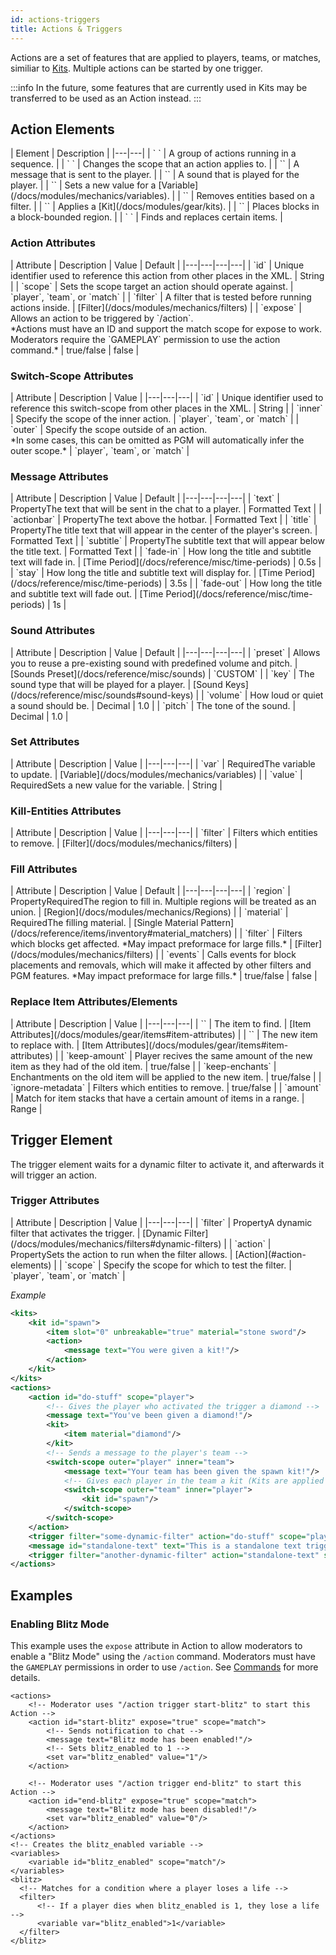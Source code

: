 ```yaml
---
id: actions-triggers
title: Actions & Triggers
---
```


Actions are a set of features that are applied to players, teams, or matches, similiar to [Kits](/docs/modules/gear/kits).
Multiple actions can be started by one trigger.

:::info
In the future, some features that are currently used in Kits may be transferred to be used as an Action instead.
:::

## Action Elements

<div className="table-container">
  | Element | Description |
  |---|---|
  | `<action> </action>` | A group of actions running in a sequence. |
  | `<switch-scope> </switch-scope>` | Changes the scope that an action applies to. |
  | `<message/>` | A message that is sent to the player. |
  | `<sound/>` | A sound that is played for the player. |
  | `<set/>` | Sets a new value for a [Variable](/docs/modules/mechanics/variables). |
  | `<kill-entities/>` | Removes entities based on a filter. |
  | `<kit/>` | Applies a [Kit](/docs/modules/gear/kits). |
  | `<fill/>` | Places blocks in a block-bounded region. |
  | `<replace-item> </replace-item>` | Finds and replaces certain items. |
</div>

### Action Attributes

<div className="table-container">
  | Attribute | Description | Value | Default |
  |---|---|---|---|
  | `id` | Unique identifier used to reference this action from other places in the XML. | <span className="badge badge--primary">String</span> |
  | `scope` | Sets the scope target an action should operate against. | `player`, `team`, or `match` |
  | `filter` | A filter that is tested before running actions inside. | [Filter](/docs/modules/mechanics/filters) |
  | `expose` | Allows an action to be triggered by `/action`.<br />*Actions must have an ID and support the match scope for expose to work. Moderators require the `GAMEPLAY` permission to use the action command.* | <span className="badge badge--primary">true/false</span> | false |
</div>

### Switch-Scope Attributes

<div className="table-container">
  | Attribute | Description | Value |
  |---|---|---|
  | `id` | Unique identifier used to reference this switch-scope from other places in the XML. | <span className="badge badge--primary">String</span> |
  | `inner` | Specify the scope of the inner action. | `player`, `team`, or `match` |
  | `outer` | Specify the scope outside of an action.<br />*In some cases, this can be omitted as PGM will automatically infer the outer scope.* | `player`, `team`, or `match` |
</div>

### Message Attributes

<div className="table-container">
  | Attribute | Description | Value | Default |
  |---|---|---|---|
  | `text` | <span className="badge badge--secondary" title="Can be either this attribute or a sub-element.">Property</span>The text that will be sent in the chat to a player. | <span className="badge badge--primary">Formatted Text</span> |
  | `actionbar` | <span className="badge badge--secondary" title="Can be either this attribute or a sub-element.">Property</span>The text above the hotbar. | <span className="badge badge--primary">Formatted Text</span> |
  | `title` | <span className="badge badge--secondary" title="Can be either this attribute or a sub-element.">Property</span>The title text that will appear in the center of the player's screen. | <span className="badge badge--primary">Formatted Text</span> |
  | `subtitle` | <span className="badge badge--secondary" title="Can be either this attribute or a sub-element.">Property</span>The subtitle text that will appear below the title text. | <span className="badge badge--primary">Formatted Text</span> |
  | `fade-in` | How long the title and subtitle text will fade in. | [Time Period](/docs/reference/misc/time-periods) | 0.5s |
  | `stay` | How long the title and subtitle text will display for. | [Time Period](/docs/reference/misc/time-periods) | 3.5s |
  | `fade-out` | How long the title and subtitle text will fade out. | [Time Period](/docs/reference/misc/time-periods) | 1s |
</div>

### Sound Attributes

<div className="table-container">
  | Attribute | Description | Value | Default |
  |---|---|---|---|
  | `preset` | Allows you to reuse a pre-existing sound with predefined volume and pitch. | [Sounds Preset](/docs/reference/misc/sounds) | `CUSTOM` |
  | `key` | The sound type that will be played for a player. | [Sound Keys](/docs/reference/misc/sounds#sound-keys) |
  | `volume` | How loud or quiet a sound should be. | <span className="badge badge--primary">Decimal</span> | 1.0 |
  | `pitch` | The tone of the sound. | <span className="badge badge--primary">Decimal</span> | 1.0 |
</div>

### Set Attributes

<div className="table-container">
  | Attribute | Description | Value |
  |---|---|---|
  | `var` | <span className="badge badge--danger">Required</span>The variable to update. | [Variable](/docs/modules/mechanics/variables) |
  | `value` | <span className="badge badge--danger">Required</span>Sets a new value for the variable. | <span className="badge badge--primary">String</span> |
</div>

### Kill-Entities Attributes

<div className="table-container">
  | Attribute | Description | Value |
  |---|---|---|
  | `filter` | Filters which entities to remove. | [Filter](/docs/modules/mechanics/filters) |
</div>

### Fill Attributes

<div className="table-container">
  | Attribute | Description | Value | Default |
  |---|---|---|---|
  | `region` | <span className="badge badge--secondary" title="Can be either this attribute or a sub-element.">Property</span><span className="badge badge--danger">Required</span>The region to fill in. Multiple regions will be treated as an union. | [Region](/docs/modules/mechanics/Regions) |
  | `material` | <span className="badge badge--danger">Required</span>The filling material. | [Single Material Pattern](/docs/reference/items/inventory#material_matchers) |
  | `filter` | Filters which blocks get affected. *May impact preformace for large fills.* | [Filter](/docs/modules/mechanics/filters) |
  | `events` | Calls events for block placements and removals, which will make it affected by other filters and PGM features. *May impact preformace for large fills.* | <span className="badge badge--primary">true/false</span> | false |
</div>

### Replace Item Attributes/Elements

<div className="table-container">
  | Attribute | Description | Value |
  |---|---|---|
  | `<find />` | The item to find. | [Item Attributes](/docs/modules/gear/items#item-attributes) |
  | `<replace/>` | The new item to replace with. | [Item Attributes](/docs/modules/gear/items#item-attributes) |
  | `keep-amount` | Player recives the same amount of the new item as they had of the old item. | <span className="badge badge--primary">true/false</span> |
  | `keep-enchants` | Enchantments on the old item will be applied to the new item. | <span className="badge badge--primary">true/false</span> |
  | `ignore-metadata` | Filters which entities to remove. | <span className="badge badge--primary">true/false</span> |
  | `amount` | Match for item stacks that have a certain amount of items in a range. | <span className="badge badge--primary">Range</span> |
</div>

## Trigger Element

The trigger element waits for a dynamic filter to activate it, and afterwards it will trigger an action.

### Trigger Attributes

<div className="table-container">
  | Attribute | Description | Value |
  |---|---|---|
  | `filter` | <span className="badge badge--secondary" title="Can be either this attribute or a sub-element.">Property</span>A dynamic filter that activates the trigger. | [Dynamic Filter](/docs/modules/mechanics/filters#dynamic-filters) |
  | `action` | <span className="badge badge--secondary" title="Can be either this attribute or a sub-element.">Property</span>Sets the action to run when the filter allows. | [Action](#action-elements) |
  | `scope` | Specify the scope for which to test the filter. | `player`, `team`, or `match` |
</div>

_Example_

```xml
<kits>
    <kit id="spawn">
        <item slot="0" unbreakable="true" material="stone sword"/>
        <action>
            <message text="You were given a kit!"/>
        </action>
    </kit>
</kits>
<actions>
    <action id="do-stuff" scope="player">
        <!-- Gives the player who activated the trigger a diamond -->
        <message text="You've been given a diamond!"/>
        <kit>
            <item material="diamond"/>
        </kit>
        <!-- Sends a message to the player's team -->
        <switch-scope outer="player" inner="team">
            <message text="Your team has been given the spawn kit!"/>
            <!-- Gives each player in the team a kit (Kits are applied per player) -->
            <switch-scope outer="team" inner="player">
                <kit id="spawn"/>
            </switch-scope>
        </switch-scope>
    </action>
    <trigger filter="some-dynamic-filter" action="do-stuff" scope="player"/>
    <message id="standalone-text" text="This is a standalone text trigger"/>
    <trigger filter="another-dynamic-filter" action="standalone-text" scope="player"/>
</actions>
```

## Examples

### Enabling Blitz Mode

This example uses the `expose` attribute in Action to allow moderators to enable
a "Blitz Mode" using the `/action` command. Moderators must have the `GAMEPLAY` permissions
in order to use `/action`. See [Commands](/docs/commands/main) for more details.

```
<actions>
    <!-- Moderator uses "/action trigger start-blitz" to start this Action -->
    <action id="start-blitz" expose="true" scope="match">
        <!-- Sends notification to chat -->
        <message text="Blitz mode has been enabled!"/>
        <!-- Sets blitz_enabled to 1 -->
        <set var="blitz_enabled" value="1"/>
    </action>

    <!-- Moderator uses "/action trigger end-blitz" to start this Action -->
    <action id="end-blitz" expose="true" scope="match">
        <message text="Blitz mode has been disabled!"/>
        <set var="blitz_enabled" value="0"/>
    </action>
</actions>
<!-- Creates the blitz_enabled variable -->
<variables>
    <variable id="blitz_enabled" scope="match"/>
</variables>
<blitz>
  <!-- Matches for a condition where a player loses a life -->
  <filter>
      <!-- If a player dies when blitz_enabled is 1, they lose a life -->
      <variable var="blitz_enabled">1</variable>
  </filter>
</blitz>
```
